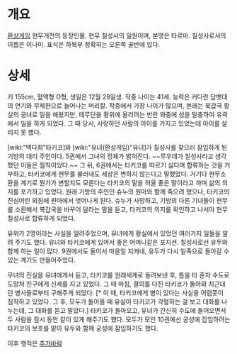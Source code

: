 = 개요 =
[[환상게임]] 현무개전의 등장인물.
현무 칠성사의 일원이며, 본명은 타르마. 칠성사로서의 이름은 이나미. 표식은 하복부 정확히는 오른쪽 골반에 있다.

= 상세 =
키 155cm, 혈액형 O형, 생일은 12월 28일생. 작중 나이는 41세. 능력은 커다란 담뱃대의 연기와 무제한으로 늘어나는 머리칼. 
작중에서 가장 나이가 많으며, 본래는 북갑국 황실의 궁녀로 일을 해왔지만, 테무단을 황위에 올리려는 반란 와중에 성을 탈충하여 유곽에서 일을 하게 되었다. 그 때 당시, 사랑하던 사람의 아이를 가지고 있었는데 아이를 살리지 못 했다.

[wiki:"백다희"타키코]와 [wiki:"유녀(환상게임)"유녀]가 칠성사를 찾으러 잠입하게 된 기방의 대리 주인이다. 5권에서 그녀의 정체가 밝혀진다. ~~루우데가 칠성사라고 생각했던 이들은 월칙이었다.~~ 그 뒤, 6권에서는 타키코를 따르기 싫다며 합류하는 것을 거부하고, 타키코에게 현무를 불러내도 세상은 변하지 않는다고 말했었다. 거기다 현무소환을 계기로 뭔가가 변할지도 모른다는 타키코의 말을 허울 좋은 말이라고 까며 삶의 의지를 포기하고 있었다. 원래 기방의 주인인 슈누의 원마와 함께 죽으려 했으나, 타키코의 진심어린 외침에 원마에서 벗어나게 된다. 슈누가 사망하고, 기방의 다른 기녀들이 현무를 소환해서 북갑국을 바꾸어 달라는 말을 듣고, 타키코의 의지를 확인하고 나서야 현무 칠성사로 합류하게 되었다.

유위가 2명이라는 사실을 알려주었으며, 유녀에게 황실에서 있었던 여러가지 일들을 알려 주기도 했다. 유녀와 타키코에게 있어서 좋은 어머니같은 포지션. 칠성사로선 유두와 함께 하는 일이 많다. 9권에서도 둘이서 마을일 지켜내, 유두가 다시 일족으로 돌아갈 수 있는 계기도 만들어주었다.

무녀의 진실을 유녀에게서 듣고, 타키코를 원래세계로 돌려보낸 후, 틈을 타 혼자 수도로 도망쳐 친구에게 신세를 지고 있었다. 그 때 마침, 결의를 다진 타키코가 돌아와 치근대던 병사들로부터 구해주게 되었다. [* 이 때, 타키코에게 병이 있다는 사실을 어렴풋이 짐작하고 있었다. 그 후, 모두가 돌아올 때 유실이 타키코가 각혈하는 걸 보고 대화를 나누는데, 그 대화를 듣고 말았다.] 타키코가 돌아오고, 유녀가 간신히 수도에 들어오면서 두 사람을 잠시 동안 같이 있게 해주기도 했다. 모두가 모인 10권에선 궁성에 잡임하려는 타키코의 보호를 맡아 유두와 함께 궁성에 잠입하기도 했다.

이후 행적은 [[추가바람]]

